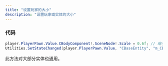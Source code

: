 ```yaml
---
title: "设置玩家的大小"
description: "设置玩家或实体的大小"
---
```


### 代码

```csharp
player.PlayerPawn.Value.CBodyComponent!.SceneNode!.Scale = 0.6f; // 缩小为 0.6 倍
Utilities.SetStateChanged(player.PlayerPawn.Value, "CBaseEntity", "m_CBodyComponent");
```

此方法对大部分实体也通用。